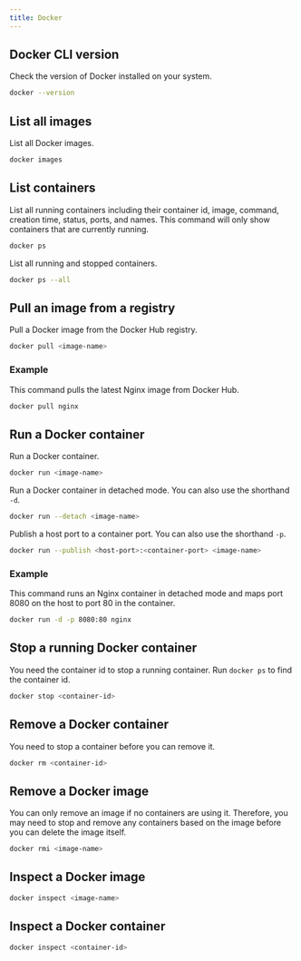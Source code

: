 ```yaml
---
title: Docker
---
```


## Docker CLI version

Check the version of Docker installed on your system.

```sh
docker --version
```

## List all images

List all Docker images.

```sh
docker images
```

## List containers

List all running containers including their container id, image, command, creation time, status, ports, and names. This command will only show containers that are currently running.

```sh
docker ps
```

List all running and stopped containers.

```sh
docker ps --all
```

## Pull an image from a registry

Pull a Docker image from the Docker Hub registry.

```sh
docker pull <image-name>
```

### Example

This command pulls the latest Nginx image from Docker Hub.

```sh
docker pull nginx
```

## Run a Docker container

Run a Docker container.

```sh
docker run <image-name>
```

Run a Docker container in detached mode. You can also use the shorthand `-d`.

```sh
docker run --detach <image-name>
```

Publish a host port to a container port. You can also use the shorthand `-p`.

```sh
docker run --publish <host-port>:<container-port> <image-name>
```

### Example

This command runs an Nginx container in detached mode and maps port 8080 on the host to port 80 in the container.

```sh
docker run -d -p 8080:80 nginx
```

## Stop a running Docker container

You need the container id to stop a running container. Run `docker ps` to find the container id.

```sh
docker stop <container-id>
```

## Remove a Docker container

You need to stop a container before you can remove it.

```sh
docker rm <container-id>
```

## Remove a Docker image

You can only remove an image if no containers are using it. Therefore, you may need to stop and remove any containers based on the image before you can delete the image itself.

```sh
docker rmi <image-name>
```

## Inspect a Docker image

```sh
docker inspect <image-name>
```

## Inspect a Docker container

```sh
docker inspect <container-id>
```
